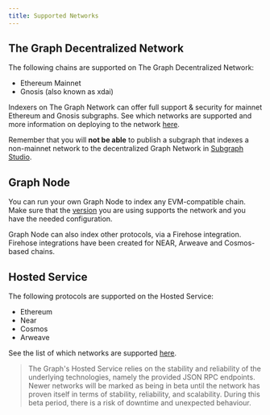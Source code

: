 ```yaml
---
title: Supported Networks
---
```


## The Graph Decentralized Network

The following chains are supported on The Graph Decentralized Network:

- Ethereum Mainnet
- Gnosis (also known as xdai)

Indexers on The Graph Network can offer full support & security for mainnet Ethereum and Gnosis subgraphs. See which networks are supported and more information on deploying to the network [here](/deploying/deploying-a-subgraph-to-studio).

Remember that you will **not be able** to publish a subgraph that indexes a non-mainnet network to the decentralized Graph Network in [Subgraph Studio](/deploying/subgraph-studio).

## Graph Node

You can run your own Graph Node to index any EVM-compatible chain. Make sure that the [version](https://github.com/graphprotocol/graph-node/releases) you are using supports the network and you have the needed configuration.

Graph Node can also index other protocols, via a Firehose integration. Firehose integrations have been created for NEAR, Arweave and Cosmos-based chains.

## Hosted Service

The following protocols are supported on the Hosted Service:

- Ethereum
- Near
- Cosmos
- Arweave

See the list of which networks are supported [here](/deploying/deploying-a-subgraph-to-hosted).

> The Graph's Hosted Service relies on the stability and reliability of the underlying technologies, namely the provided JSON RPC endpoints. Newer networks will be marked as being in beta until the network has proven itself in terms of stability, reliability, and scalability. During this beta period, there is a risk of downtime and unexpected behaviour.
